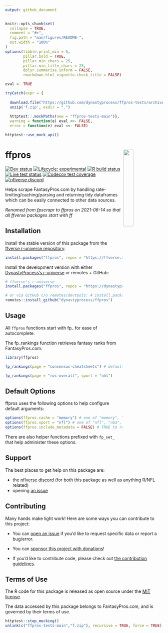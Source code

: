 ```yaml
---
output: github_document
---
```


<!-- README.md is generated from README.Rmd. Please edit that file -->

```r
knitr::opts_chunk$set(
  collapse = TRUE,
  comment = "#>",
  fig.path = "man/figures/README-",
  out.width = "100%"
)
options(tibble.print_min = 5, 
        pillar.bold = TRUE, 
        pillar.min_chars = 25, 
        pillar.min_title_chars = 25,
        dplyr.summarise.inform = FALSE,
        rmarkdown.html_vignette.check_title = FALSE)

eval <- TRUE

tryCatch(expr = {
  
  download.file("https://github.com/dynastyprocess/ffpros-tests/archive/main.zip","f.zip")
  unzip('f.zip', exdir = ".")
  
  httptest::.mockPaths(new = "ffpros-tests-main")},
  warning = function(e) eval <<- FALSE,
  error = function(e) eval <<- FALSE)

httptest::use_mock_api()
```

# ffpros <a href='#'><img src="man/figures/logo.png" align="right" width="25%" min-width="120px"/></a>

<!-- badges: start -->

<!-- [![CRAN status](https://img.shields.io/cran/v/ffpros?style=flat-square&logo=R&label=CRAN)](https://CRAN.R-project.org/package=ffpros)  -->
[![Dev status](https://img.shields.io/github/r-package/v/dynastyprocess/ffpros/main?label=dev%20version&style=flat-square&logo=github)](https://ffpros.dynastyprocess.com/)
[![Lifecycle: experimental](https://img.shields.io/badge/lifecycle-experimental-orange.svg?style=flat-square)](https://lifecycle.r-lib.org/articles/stages.html)
[![R build status](https://img.shields.io/github/workflow/status/dynastyprocess/ffpros/R-CMD-check?label=R%20check&style=flat-square&logo=github)](https://github.com/DynastyProcess/ffpros/actions)
[![Live test status](https://img.shields.io/github/workflow/status/dynastyprocess/ffpros/TestLiveSite?label=Live%20check&style=flat-square&logo=github)](https://github.com/DynastyProcess/ffpros/actions)
[![Codecov test coverage](https://img.shields.io/codecov/c/github/dynastyprocess/ffpros?label=codecov&style=flat-square&logo=codecov)](https://codecov.io/gh/DynastyProcess/ffpros?branch=main)
[![nflverse discord](https://img.shields.io/discord/591914197219016707.svg?color=5865F2&label=nflverse%20discord&logo=discord&logoColor=5865F2&style=flat-square)](https://discord.com/invite/5Er2FBnnQa)

<!-- badges: end -->

Helps scrape FantasyPros.com by handling rate-limiting/caching/parsing and returning tidy dataframes which can be easily connected to other data sources.

_Renamed from fpscrapr to ffpros on 2021-06-14 so that all ffverse packages start with ff_

## Installation

Install the stable version of this package from the [ffverse r-universe repository](https://ffverse.r-universe.dev):

```r
install.packages("ffpros", repos = "https://ffverse.r-universe.dev")
```

Install the development version with either [DynastyProcess's r-universe](https://dynastyprocess.r-universe.dev) or remotes + GitHub:

```r
# ffverse's r-universe
install.packages("ffpros", repos = "https://dynastyprocess.r-universe.dev")

# or via GitHub c/o remotes/devtools: # install.packages('remotes')
remotes::install_github("dynastyprocess/ffpros")
```

## Usage

All `ffpros` functions start with fp_ for ease of autocomplete.

The fp_rankings function retrieves fantasy ranks from FantasyPros.com.

```r
library(ffpros)

fp_rankings(page = "consensus-cheatsheets") # defaults to nfl!

fp_rankings(page = "ros-overall", sport = "nhl")
```

## Default Options

ffpros uses the following options to help configure default arguments:

```r
options(ffpros.cache = "memory") # one of "memory", "filesystem", or "off", must be set *prior* to loading the package
options(ffpros.sport = "nfl") # one of "nfl", "nba", "nhl", "mlb"
options(ffpros.include_metadata = FALSE) # TRUE to return a list including associated metadata
```

There are also helper functions prefixed with `fp_set_` that help administer these options.

## Support

The best places to get help on this package are:

- the [nflverse discord](https://discord.com/invite/5Er2FBnnQa) (for both this package as well as anything R/NFL related)
- opening [an issue](https://github.com/DynastyProcess/ffpros/issues/new/choose)

## Contributing

Many hands make light work! Here are some ways you can contribute to this project:

-   You can [open an issue](https://github.com/DynastyProcess/ffpros/issues/new/choose) if you'd like to request specific data or report a bug/error.

-   You can [sponsor this project with donations](https://github.com/sponsors/tanho63)!

-   If you'd like to contribute code, please check out [the contribution guidelines](https://ffpros.dynastyprocess.com/CONTRIBUTING.html).

## Terms of Use

The R code for this package is released as open source under the [MIT license](https://ffpros.dynastyprocess.com/LICENSE.html).

The data accessed by this package belongs to FantasyPros.com, and is governed by their terms of use.

```r
httptest::stop_mocking()
unlink(c("ffpros-tests-main","f.zip"), recursive = TRUE, force = TRUE)
```

